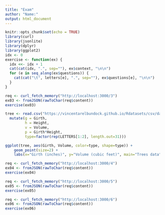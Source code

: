 ```yaml
---
title: "Exam"
author: "Name:"
output: html_document
---
```


```r
knitr::opts_chunk$set(echo = TRUE)
library(curl)
library(jsonlite)
library(dplyr)
library(ggplot2)
idx <- 0
exercise <- function(ex) {
  idx <<- idx + 1
  cat(cat(idx, ".", sep=""), ex$context, "\n\n")
  for (e in seq_along(ex$questions)) {
    cat(cat("\t", letters[e], ".", sep=""), ex$questions[e], "\n\n")
  }
}
```

```r
req <- curl_fetch_memory("http://localhost:3000/3")
ex03 <- fromJSON(rawToChar(req$content))
exercise(ex03)
```

```r
tree <- read.csv("https://vincentarelbundock.github.io/Rdatasets/csv/datasets/trees.csv") %>%
  mutate(g = Girth,
         h = Height,
         v = Volume,
         p = Girth*Height,
         type=factor(rep(LETTERS[1:2], length.out=31)))

ggplot(tree, aes(Girth, Volume, color=type, shape=type)) +
    geom_point(size=2) +
    labs(x="Girth (inches)", y="Volume (cubic feet)", main="Trees data")
```


```r
req <- curl_fetch_memory("http://localhost:3000/4")
ex04 <- fromJSON(rawToChar(req$content))
exercise(ex04)
```


```r
req <- curl_fetch_memory("http://localhost:3000/5")
ex05 <- fromJSON(rawToChar(req$content))
exercise(ex05)
```

```r
req <- curl_fetch_memory("http://localhost:3000/6")
ex06 <- fromJSON(rawToChar(req$content))
exercise(ex06)
```

